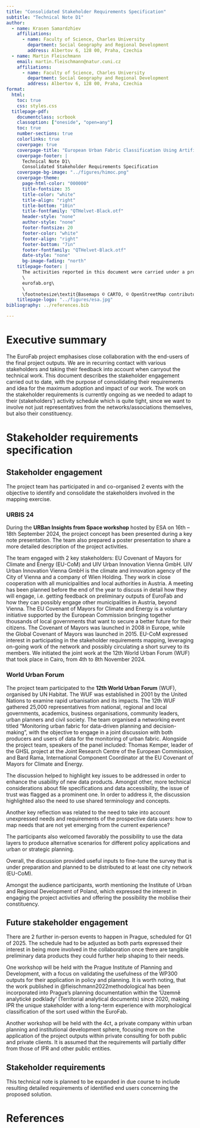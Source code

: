 ```yaml
---
title: "Consolidated Stakeholder Requirements Specification"
subtitle: "Technical Note D1"
author:
  - name: Krasen Samardzhiev
    affiliations:
      - name: Faculty of Science, Charles University
        department: Social Geography and Regional Development
        address: Albertov 6, 128 00, Praha, Czechia
  - name: Martin Fleischmann
    email: martin.fleischmann@natur.cuni.cz
    affiliations:
      - name: Faculty of Science, Charles University
        department: Social Geography and Regional Development
        address: Albertov 6, 128 00, Praha, Czechia
format:
  html:
    toc: true
    css: styles.css
  titlepage-pdf:
    documentclass: scrbook
    classoption: ["oneside", "open=any"]
    toc: true
    number-sections: true
    colorlinks: true
    coverpage: true
    coverpage-title: "European Urban Fabric Classification Using Artificial Intelligence"
    coverpage-footer: |
      Technical Note D1\
      Consolidated Stakeholder Requirements Specification
    coverpage-bg-image: "../figures/himoc.png"
    coverpage-theme:
      page-html-color: "000000"
      title-fontsize: 35
      title-color: "white"
      title-align: "right"
      title-bottom: "10in"
      title-fontfamily: "QTHelvet-Black.otf"
      header-style: "none"
      author-style: "none"
      footer-fontsize: 20
      footer-color: "white"
      footer-align: "right"
      footer-bottom: "7in"
      footer-fontfamily: "QTHelvet-Black.otf"
      date-style: "none"
      bg-image-fading: "north"
    titlepage-footer: |
      The activities reported in this document were carried under a programme of, and funded by, the European Space Agency. View expressed in the publication can in no way be taken to reflect the official opinion of the European Space Agency. \
      \
      eurofab.org\
      \
      \footnotesize\textit{Basemaps © CARTO, © OpenStreetMap contributors.}
    titlepage-logo: "../figures/esa.jpg"
bibliography: ../references.bib

---
```


<!--
From the Statement of Work

This documentation element shall contain the following elements:

- The identification of priority users for which requirements have been assessed, their
mandates with respect to the application domain being considered, the monitoring,
assessment, and response actions for which they are responsible.
- The requirements for information to support the operational responsibilities including
an elaboration of content, update frequency, coverage, spatial resolution/sampling
and associated performance and accuracy levels to be ensured.
- The identification of the applicable regulations, legislation, working practices and
their current sources of information. In addition, current cooperation, and exchange
frameworks within which the target users are already operating shall be described,
together with an assessment as to how these can be and should be taken into
account for products and services generation and delivery.
- Use Case Descriptions and derived User and System/Service Requirements.
 -->

# Executive summary

The EuroFab project emphasises close collaboration with the end-users of the final project outputs. We are in recurring contact with various stakeholders and taking their feedback into account when carryout the technical work. This document describes the stakeholder engagement carried out to date, with the purpose of consolidating their requirements and idea for the maximum adoption and impact of our work. The work on the stakeholder requirements is currently ongoing as we needed to adapt to their (stakeholders’) activity schedule which is quite tight, since we want to involve not just representatives from the networks/associations themselves, but also their constituency.

# Stakeholder requirements specification

## Stakeholder engagement
The project team has participated in and co-organised 2 events with the objective to identify and consolidate the stakeholders involved in the mapping exercise.

### URBIS 24

During the **URBan Insights from Space workshop** hosted by ESA on 16th – 18th September 2024, the project concept has been presented during a key note presentation. The team also prepared a poster presentation to share a more detailed description of the project activities.

The team engaged with 2 key stakeholders: EU Covenant of Mayors for Climate and Energy (EU-CoM) and UIV Urban Innovation Vienna GmbH. UIV Urban Innovation Vienna GmbH is the climate and innovation agency of the City of Vienna and a company of Wien Holding. They work in close cooperation with all municipalities and local authorities in Austria. A meeting has been planned before the end of the year to discuss in detail how they will engage, i.e. getting feedback on preliminary outputs of EuroFab and how they can possibly engage other municipalities in Austria, beyond Vienna. The EU Covenant of Mayors for Climate and Energy is a voluntary initiative supported by the European Commission bringing together thousands of local governments that want to secure a better future for their citizens. The Covenant of Mayors was launched in 2008 in Europe, while the Global Covenant of Mayors was launched in 2015. EU-CoM expressed interest in participating in the stakeholder requirements mapping, leveraging on-going work of the network and possibly circulating a short survey to its members. We initiated the joint work at the 12th World Urban Forum (WUF) that took place in Cairo, from 4th to 8th November 2024.

### World Urban Forum

The project team participated to the **12th World Urban Forum** (WUF), organised by UN Habitat. The WUF was established in 2001 by the United Nations to examine rapid urbanisation and its impacts. The 12th WUF gathered 25,000 representatives from national, regional and local governments, academics, business organisations, community leaders, urban planners and civil society. The team organised a networking event titled “Monitoring urban fabric for data-driven planning and decision-making”, with the objective to engage in a joint discussion with both producers and users of data for the monitoring of urban fabric. Alongside the project team, speakers of the panel included: Thomas Kemper, leader of the GHSL project at the Joint Research Centre of the European Commission, and Bard Rama, International Component Coordinator at the EU Covenant of Mayors for Climate and Energy.

The discussion helped to highlight key issues to be addressed in order to enhance the usability of new data products. Amongst other, more technical considerations about file specifications and data accessibility, the issue of trust was flagged as a prominent one. In order to address it, the discussion highlighted also the need to use shared terminology and concepts.

Another key reflection was related to the need to take into account unexpressed needs and requirements of the prospective data users: how to map needs that are not yet emerging from the current experience?

The participants also welcomed favorably the possibility to use the data layers to produce alternative scenarios for different policy applications and urban or strategic planning.

Overall, the discussion provided useful inputs to fine-tune the survey that is under preparation and planned to be distributed to at least one city network (EU-CoM).

Amongst the audience participants, worth mentioning the Institute of Urban and Regional Development of Poland, which expressed the interest in engaging the project activities and offering the possibility the mobilise their constituency.

## Future stakeholder engagement

There are 2 further in-person events to happen in Prague, scheduled for Q1 of 2025. The schedule had to be adjusted as both parts expressed their interest in being more involved in the collaboration once there are tangible preliminary data products they could further help shaping to their needs.

One workshop will be held with the Prague Institute of Planning and Development, with a focus on validating the usefulness of the WP300 outputs for their application in policy and planning. It is worth noting, that the work published in @fleischmann2022methodological has been incorporated into Prague's planning documentation within the 'Územně analytické podklady' (Territorial analytical documents) since 2020, making IPR the unique stakeholder with a long-term experience with morphological classification of the sort used within the EuroFab.

Another workshop will be held with the 4ct, a private company within urban planning and institutional development sphere, focusing more on the application of the project outputs within private consulting for both public and private clients. It is assumed that the requirements will partially differ from those of IPR and other public entities.

## Stakeholder requirements

This technical note is planned to be expanded in due course to include resulting detailed requirements of identified end users concerning the
proposed solution.

# References {.unnumbered}